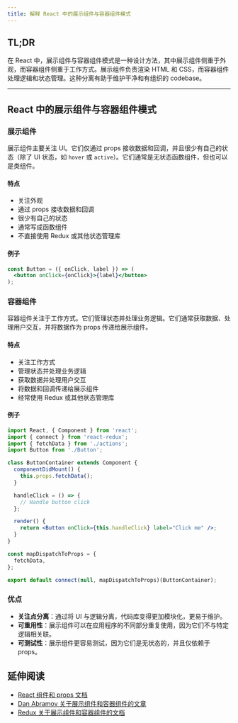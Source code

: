 ```yaml
---
title: 解释 React 中的展示组件与容器组件模式
---
```


## TL;DR

在 React 中，展示组件与容器组件模式是一种设计方法，其中展示组件侧重于外观，而容器组件侧重于工作方式。展示组件负责渲染 HTML 和 CSS，而容器组件处理逻辑和状态管理。这种分离有助于维护干净和有组织的 codebase。

***

## React 中的展示组件与容器组件模式

### 展示组件

展示组件主要关注 UI。它们仅通过 props 接收数据和回调，并且很少有自己的状态（除了 UI 状态，如 `hover` 或 `active`）。它们通常是无状态函数组件，但也可以是类组件。

#### 特点

* 关注外观
* 通过 props 接收数据和回调
* 很少有自己的状态
* 通常写成函数组件
* 不直接使用 Redux 或其他状态管理库

#### 例子

```jsx
const Button = ({ onClick, label }) => (
  <button onClick={onClick}>{label}</button>
);
```

### 容器组件

容器组件关注于工作方式。它们管理状态并处理业务逻辑。它们通常获取数据、处理用户交互，并将数据作为 props 传递给展示组件。

#### 特点

* 关注工作方式
* 管理状态并处理业务逻辑
* 获取数据并处理用户交互
* 将数据和回调传递给展示组件
* 经常使用 Redux 或其他状态管理库

#### 例子

```jsx
import React, { Component } from 'react';
import { connect } from 'react-redux';
import { fetchData } from './actions';
import Button from './Button';

class ButtonContainer extends Component {
  componentDidMount() {
    this.props.fetchData();
  }

  handleClick = () => {
    // Handle button click
  };

  render() {
    return <Button onClick={this.handleClick} label="Click me" />;
  }
}

const mapDispatchToProps = {
  fetchData,
};

export default connect(null, mapDispatchToProps)(ButtonContainer);
```

### 优点

* **关注点分离**：通过将 UI 与逻辑分离，代码库变得更加模块化，更易于维护。
* **可重用性**：展示组件可以在应用程序的不同部分重复使用，因为它们不与特定逻辑相关联。
* **可测试性**：展示组件更容易测试，因为它们是无状态的，并且仅依赖于 props。

## 延伸阅读

* [React 组件和 props 文档](https://reactjs.org/docs/components-and-props.html)
* [Dan Abramov 关于展示组件和容器组件的文章](https://medium.com/@dan_abramov/smart-and-dumb-components-7ca2f9a7c7d0)
* [Redux 关于展示组件和容器组件的文档](https://redux.js.org/basics/usage-with-react#presentational-and-container-components)

